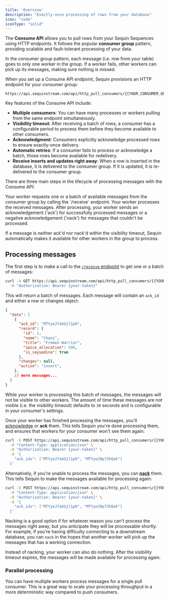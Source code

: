 ```yaml
---
title: 'Overview'
description: "Exactly-once processing of rows from your database"
icon: "code"
iconType: "solid"
---
```


The **Consume API** allows you to pull rows from your Sequin Sequences using HTTP endpoints. It follows the popular **consumer group** pattern, providing scalable and fault-tolerant processing of your data.

In the consumer group pattern, each message (i.e. row from your table) goes to only one worker in the group. If a worker fails, other workers can pick up its messages, making sure nothing is missed.

When you set up a Consume API endpoint, Sequin provisions an HTTP endpoint for your consumer group:

```
https://api.sequinstream.com/api/http_pull_consumers/{{YOUR_CONSUMER_GROUP_NAME}}/
```

Key features of the Consume API include:

- **Multiple consumers**: You can have many processes or workers pulling from the same endpoint simultaneously.
- **Visibility timeout**: After receiving a batch of rows, a consumer has a configurable period to process them before they become available to other consumers.
- **Acknowledgment**: Consumers explicitly acknowledge processed rows to ensure exactly-once delivery.
- **Automatic retries**: If a consumer fails to process or acknowledge a batch, those rows become available for redelivery.
- **Receive inserts and updates right away**: When a row is inserted in the database, it is delivered to the consumer group. If it is updated, it is re-delivered to the consumer group.

There are three main steps in the lifecycle of processing messages with the Consume API:

<Steps>
  <Step title="Receive" icon="arrow-right-to-arc">
    Your worker requests one or a batch of available messages from the consumer group by calling the `/receive` endpoint.
  </Step>
  <Step title="Process" icon="gear">
    Your worker processes the received messages.
  </Step>
  <Step title="Ack or Nack" icon="arrow-left-from-arc">
    After processing, your worker sends an acknowledgement ('ack') for successfully processed messages or a negative acknowledgement ('nack') for messages that couldn't be processed.
  </Step>
</Steps>

If a message is neither ack'd nor nack'd within the visibility timeout, Sequin automatically makes it available for other workers in the group to process.

## Processing messages

The first step is to make a call to the [`/receive` endpoint](/consume/consume-api/receive) to get one or a batch of messages:

```bash
curl -X GET https://api.sequinstream.com/api/http_pull_consumers/{{YOUR_CONSUMER_NAME}}/receive?batch_size=10 \
  -H "Authorization: Bearer {your-token}"
```

This will return a batch of messages. Each message will contain an `ack_id` and either a row or changes object:

```json
{
  "data": [
    {
      "ack_id": "MTYyeJ7abUjl1pO",
      "record": {
        "id": 2,
        "name": "Chani",
        "title": "Fremen Warrior",
        "spice_allocation": 500,
        "is_sayyadina": true
      },
      "changes": null,
      "action": "insert",
    },
    // more messages...
  ]
}
```

While your worker is processing this batch of messages, the messages will not be visible to other workers. The amount of time these messages are not visible (i.e. the visibility timeout) defaults to `30` seconds and is configurable in your consumer's settings.

Once your worker has finished processing the messages, you'll [acknowledge](/consume/consume-api/ack) or **ack** them. This tells Sequin you're done processing them, and ensures that workers for your consumer won't see them again:

```bash
curl -X POST https://api.sequinstream.com/api/http_pull_consumers/{{YOUR_CONSUMER_NAME}}/ack \
  -H "Content-Type: application/json" \
  -H "Authorization: Bearer {your-token}" \
  -d '{
    "ack_ids": ["MTYyeJ7abUjl1pO", "MTYyeJ0p73hQak"]
  }'
```

Alternatively, if you're unable to process the messages, you can [**nack**](/consume/consume-api/nack) them. This tells Sequin to make the messages available for processing again:

```bash
curl -X POST https://api.sequinstream.com/api/http_pull_consumers/{{YOUR_CONSUMER_NAME}}/nack \
  -H "Content-Type: application/json" \
  -H "Authorization: Bearer {your-token}" \
  -d '{
    "ack_ids": ["MTYyeJ7abUjl1pO", "MTYyeJ0p73hQak"]
  }'
```

Nacking is a good option if for whatever reason you can't process the messages right away, but you anticipate they will be processable shortly. For example, if you're having difficulty connecting to a downstream database, you can `nack` in the hopes that another worker will pick up the messages that has a working connection.

Instead of nacking, your worker can also do nothing. After the visibility timeout expires, the messages will be made available for processing again.

### Parallel processing

You can have multiple workers process messages for a single pull consumer. This is a great way to scale your processing throughput in a more deterministic way compared to push consumers.
